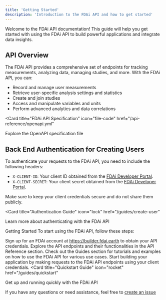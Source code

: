 ```yaml
---
title: 'Getting Started'
description: 'Introduction to the FDAi API and how to get started'
---
```


<Note>
  Welcome to the FDAi API documentation! This guide will help you get started with using the FDAi API to build powerful applications and integrate data insights.
</Note>

## API Overview

The FDAi API provides a comprehensive set of endpoints for tracking measurements, analyzing data, managing studies, and more. With the FDAi API, you can:

- Record and manage user measurements
- Retrieve user-specific analysis settings and statistics
- Create and join studies
- Access and manipulate variables and units
- Perform advanced analytics and data correlations

<Card
  title="FDAi API Specification"
  icon="file-code"
  href="/api-reference/openapi.yml"
>
  Explore the OpenAPI specification file
</Card>

## Back End Authentication for Creating Users

To authenticate your requests to the FDAi API, you need to include the following headers:

- `X-CLIENT-ID`: Your client ID obtained from the [FDAi Developer Portal](https://builder.fdai.earth).
- `X-CLIENT-SECRET`: Your client secret obtained from the [FDAi Developer Portal](https://builder.fdai.earth).

Make sure to keep your client credentials secure and do not share them publicly.


<Card
  title="Authentication Guide"
  icon="lock"
  href="/guides/create-user"
>
Learn more about authenticating with the FDAi API
</Card>

Getting Started
To start using the FDAi API, follow these steps:

Sign up for an FDAi account at https://builder.fdai.earth to obtain your API credentials.
Explore the API endpoints and their functionalities in the API Reference section.
Check out the Guides section for tutorials and examples on how to use the FDAi API for various use cases.
Start building your application by making requests to the FDAi API endpoints using your client credentials.
<Card
  title="Quickstart Guide"
  icon="rocket"
  href="/guides/quickstart"
>
Get up and running quickly with the FDAi API
</Card>

If you have any questions or need assistance, feel free to [create an issue](https://github.com/FDA-AI/FDAi/issues/new)
